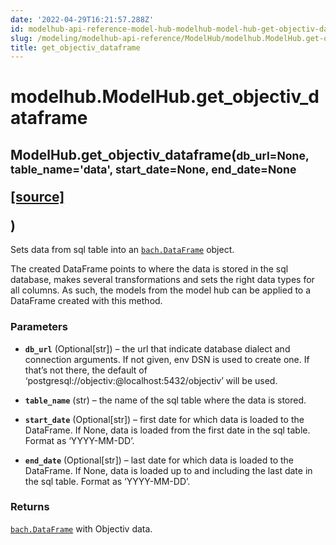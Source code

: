 ```yaml
---
date: '2022-04-29T16:21:57.288Z'
id: modelhub-api-reference-model-hub-modelhub-model-hub-get-objectiv-dataframe
slug: /modeling/modelhub-api-reference/ModelHub/modelhub.ModelHub.get-objectiv-dataframe/
title: get_objectiv_dataframe
---
```


# modelhub.ModelHub.get_objectiv_dataframe

<div class="method">
<h2 class="signature-class"><span class="additional-name">ModelHub.</span><span class="name">get_objectiv_dataframe(</span><small class="parameter-list"><span class="parameter" id="db_url">db_url=None</span>, <span class="parameter" id="table_name">table_name='data'</span>, <span class="parameter" id="start_date">start_date=None</span>, <span class="parameter" id="end_date">end_date=None</span></small>
<span class="view-code-link">

[[source]](https://github.com/objectiv/objectiv-analytics/blob/main/modelhub/modelhub/modelhub.py)

</span>
)</h2>


<div class="content">

Sets data from sql table into an [`bach.DataFrame`](/docs/modeling/bach/api-reference/DataFrame/bach.DataFrame/#bach.DataFrame) object.

The created DataFrame points to where the data is stored in the sql database, makes several
transformations and sets the right data types for all columns. As such, the models from the model hub
can be applied to a DataFrame created with this method.


### Parameters

* **`db_url`** (Optional[str]) – the url that indicate database dialect and connection arguments. If not given, env DSN
is used to create one. If that’s not there, the default of
‘postgresql://objectiv:@localhost:5432/objectiv’ will be used.

* **`table_name`** (str) – the name of the sql table where the data is stored.

* **`start_date`** (Optional[str]) – first date for which data is loaded to the DataFrame. If None, data is loaded from
the first date in the sql table. Format as ‘YYYY-MM-DD’.

* **`end_date`** (Optional[str]) – last date for which data is loaded to the DataFrame. If None, data is loaded up to
and including the last date in the sql table. Format as ‘YYYY-MM-DD’.



### Returns

[`bach.DataFrame`](/docs/modeling/bach/api-reference/DataFrame/bach.DataFrame/#bach.DataFrame) with Objectiv data.



</div>

</div>
